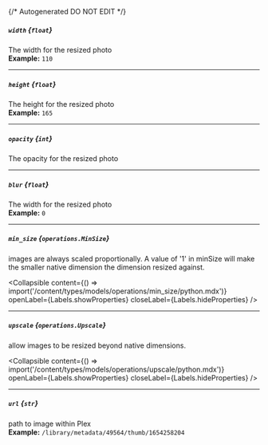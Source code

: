 {/* Autogenerated DO NOT EDIT  */}

##### `width` *{`float`}*
The width for the resized photo
<br/>
**Example:** `110`

---
##### `height` *{`float`}*
The height for the resized photo
<br/>
**Example:** `165`

---
##### `opacity` *{`int`}*
The opacity for the resized photo

---
##### `blur` *{`float`}*
The width for the resized photo
<br/>
**Example:** `0`

---
##### `min_size` *{`operations.MinSize`}*
images are always scaled proportionally. A value of '1' in minSize will make the smaller native dimension the dimension resized against.

<Collapsible content={() => import('/content/types/models/operations/min_size/python.mdx')} openLabel={Labels.showProperties} closeLabel={Labels.hideProperties} />


---
##### `upscale` *{`operations.Upscale`}*
allow images to be resized beyond native dimensions.

<Collapsible content={() => import('/content/types/models/operations/upscale/python.mdx')} openLabel={Labels.showProperties} closeLabel={Labels.hideProperties} />


---
##### `url` *{`str`}*
path to image within Plex
<br/>
**Example:** `/library/metadata/49564/thumb/1654258204`


